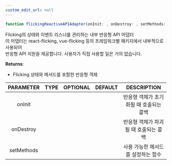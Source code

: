 ```yaml
---
custom_edit_url: null
---
```


```ts
function flickingReactiveAPIAdapter(onInit: , onDestroy: , setMethods: )
```

<div>

</div>

Flicking의 상태와 이벤트 리스너를 관리하는 내부 반응형 API 어댑터<br />이 어댑터는 react-flicking, vue-flicking 등의 프레임워크별 패키지에서 내부적으로 사용되어<br />반응형 API 지원을 제공합니다. 사용자가 직접 사용할 일은 거의 없습니다.

**Returns**: 
- Flicking 상태와 메서드를 포함한 반응형 객체

|PARAMETER|TYPE|OPTIONAL|DEFAULT|DESCRIPTION|
|:---:|:---:|:---:|:---:|:---:|
|onInit||||반응형 객체가 초기화될 때 호출되는 콜백|
|onDestroy||||반응형 객체가 파괴될 때 호출되는 콜백|
|setMethods||||사용 가능한 메서드를 설정하는 함수|


